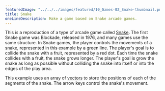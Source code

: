 ---
featuredImage: "../../../images/featured/10_Games-02_Snake-thumbnail.png"
title: Snake
oneLineDescription: Make a game based on Snake arcade games.
---

This is a reproduction of a type of arcade game called
<a href="https://en.wikipedia.org/wiki/Snake_(video_game_genre)" target="_blank">Snake</a>.
The first Snake game was Blockade, released in 1976, and many
games use the same structure. In Snake games, the player controls
the movements of a snake, represented in this example by a green
line. The player's goal is to collide the snake with a fruit,
represented by a red dot. Each time the snake collides with a fruit,
the snake grows longer. The player's goal is grow the snake as long
as possible without colliding the snake into itself or into the edges
of the play area.

This example uses an array of
<a href="https://p5js.org/reference/#/p5.Vector" target="_blank">vectors</a>
to store the positions of each of the segments of the snake. The arrow
keys control the snake's movement.